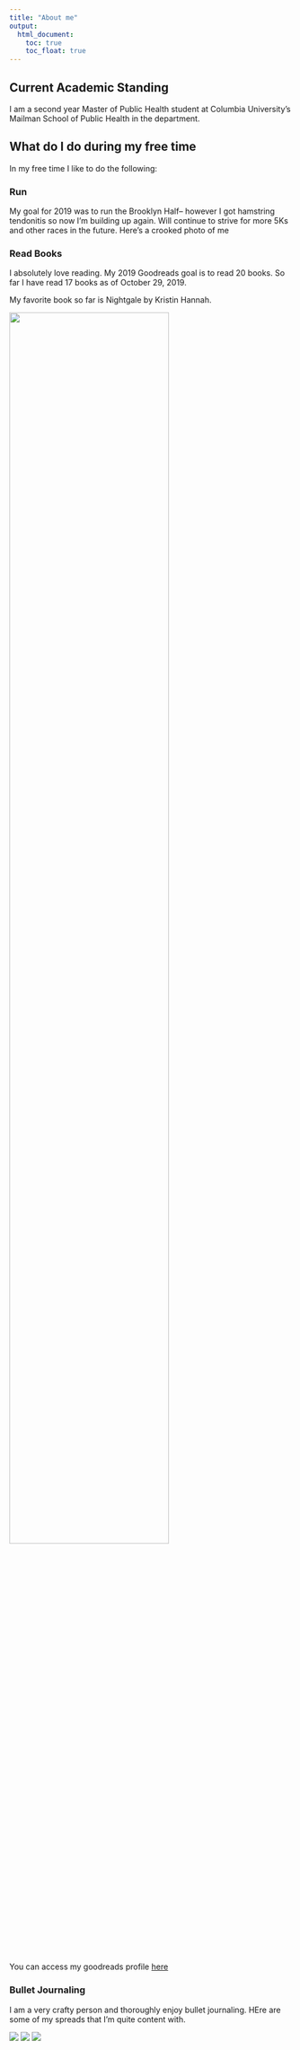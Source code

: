 ```yaml
---
title: "About me"
output: 
  html_document:
    toc: true
    toc_float: true
---
```

## Current Academic Standing 
I am a second year Master of Public Health student at Columbia University's Mailman School of Public Health in the department. 

## What do I do during my free time 

In my free time I like to do the following:

### Run

My goal for 2019 was to run the Brooklyn Half-- however I got hamstring tendonitis so now I'm building up again. Will continue to strive for more 5Ks and other races in the future.  Here's a crooked photo of me

### Read Books 

I absolutely love reading. My 2019 Goodreads goal is to read 20 books. So far I have read 17 books as of October 29, 2019. 

My favorite book so far is Nightgale by Kristin Hannah. 

<img src = "https://images-na.ssl-images-amazon.com/images/I/51JKV0OgV3L.jpg" style = "width: 75%"> 

You can access my goodreads profile [here](https://www.goodreads.com/user/show/85707539-kelly)

### Bullet Journaling

I am a very crafty person and thoroughly enjoy bullet journaling. HEre are some of my spreads that I'm quite content with.

![](images/bujo1.JPG)
![](images/bujo2.JPG)
![](images/bujo3.JPG)

